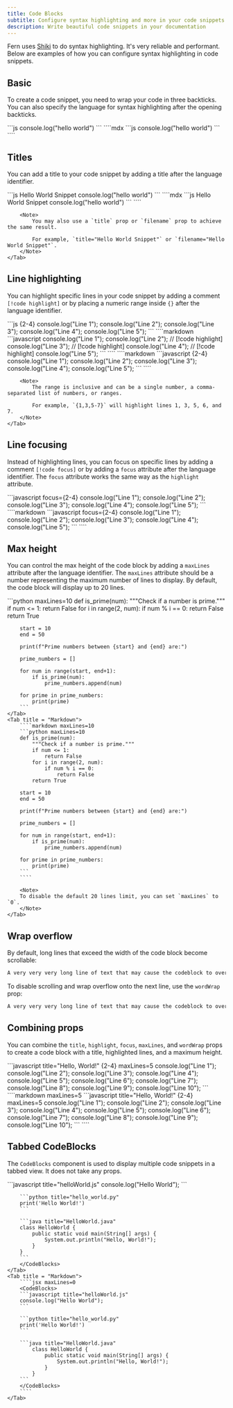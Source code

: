 ```yaml
---
title: Code Blocks
subtitle: Configure syntax highlighting and more in your code snippets
description: Write beautiful code snippets in your documentation
---
```


Fern uses [Shiki](https://shiki.matsu.io/) to do syntax highlighting. 
It's very reliable and performant. Below are examples of how you can configure syntax highlighting in code snippets.

## Basic

To create a code snippet, you need to wrap your code in three backticks. 
You can also specify the language for syntax highlighting after the opening backticks.

<Tabs>
    <Tab title="Example">
        ```js
        console.log("hello world")
        ```
    </Tab>
    <Tab title="Markdown">
        ````mdx
        ```js
        console.log("hello world")
        ```
        ````
    </Tab>
</Tabs>


## Titles

You can add a title to your code snippet by adding a title after the language identifier.

<Tabs>
    <Tab title="Example">
        ```js Hello World Snippet
        console.log("hello world")
        ```
    </Tab>
    <Tab title="Markdown">
        ````mdx
        ```js Hello World Snippet
        console.log("hello world")
        ```
        ````

        <Note>
            You may also use a `title` prop or `filename` prop to achieve the same result. 
            
            For example, `title="Hello World Snippet"` or `filename="Hello World Snippet"`.
        </Note>
    </Tab>
</Tabs>

## Line highlighting

You can highlight specific lines in your code snippet by adding a comment `[!code highlight]` or by 
placing a numeric range inside `{}` after the language identifier.

<Tabs>
    <Tab title="Example">
        ```js {2-4}
        console.log("Line 1");
        console.log("Line 2");
        console.log("Line 3");
        console.log("Line 4");
        console.log("Line 5");
        ```
    </Tab>
    <Tab title = "Markdown (Using Comments)">
        ````markdown
        ```javascript
        console.log("Line 1");
        console.log("Line 2"); // [!code highlight]
        console.log("Line 3"); // [!code highlight]
        console.log("Line 4"); // [!code highlight]
        console.log("Line 5");
        ```
        ````
    </Tab>
    <Tab title = "Markdown (Using Attribute)">
        ````markdown
        ```javascript {2-4}
        console.log("Line 1");
        console.log("Line 2");
        console.log("Line 3");
        console.log("Line 4");
        console.log("Line 5");
        ```
        ````

        <Note>
            The range is inclusive and can be a single number, a comma-separated list of numbers, or ranges.

            For example, `{1,3,5-7}` will highlight lines 1, 3, 5, 6, and 7.
        </Note>
    </Tab>
</Tabs>

## Line focusing

Instead of highlighting lines, you can focus on specific lines by adding a comment `[!code focus]` or by adding a 
`focus` attribute after the language identifier. The `focus` attribute works the same way as the `highlight` attribute.

<Tabs>
    <Tab title="Example">
        ```javascript focus={2-4}
        console.log("Line 1");
        console.log("Line 2");
        console.log("Line 3");
        console.log("Line 4");
        console.log("Line 5");
        ```
    </Tab>
    <Tab title = "Markdown">
        ````markdown
        ```javascript focus={2-4}
        console.log("Line 1");
        console.log("Line 2");
        console.log("Line 3");
        console.log("Line 4");
        console.log("Line 5");
        ```
        ````
    </Tab>
</Tabs>

## Max height

You can control the max height of the code block by adding 
a `maxLines` attribute after the language identifier. The 
`maxLines` attribute should be a number representing the maximum 
number of lines to display. By default, the code block will display up to 20 lines.

<Tabs>
    <Tab title="Example">
        ```python maxLines=10
        def is_prime(num):
            """Check if a number is prime."""
            if num <= 1:
                return False
            for i in range(2, num):
                if num % i == 0:
                    return False
            return True

        start = 10
        end = 50

        print(f"Prime numbers between {start} and {end} are:")

        prime_numbers = []

        for num in range(start, end+1):
            if is_prime(num):
                prime_numbers.append(num)

        for prime in prime_numbers:
            print(prime)
        ```
    </Tab>
    <Tab title = "Markdown">
        ````markdown maxLines=10
        ```python maxLines=10
        def is_prime(num):
            """Check if a number is prime."""
            if num <= 1:
                return False
            for i in range(2, num):
                if num % i == 0:
                    return False
            return True

        start = 10
        end = 50

        print(f"Prime numbers between {start} and {end} are:")

        prime_numbers = []

        for num in range(start, end+1):
            if is_prime(num):
                prime_numbers.append(num)

        for prime in prime_numbers:
            print(prime)
        ```
        ````

        <Note>
        To disable the default 20 lines limit, you can set `maxLines` to `0`.
        </Note>
    </Tab>
</Tabs>

## Wrap overflow

By default, long lines that exceed the width of the code block become scrollable:

```txt title="Without Word Wrap"
A very very very long line of text that may cause the codeblock to overflow and scroll as a result. 
```

To disable scrolling and wrap overflow onto the next line, use the `wordWrap` prop:

```txt title="With Word Wrap" wordWrap
A very very very long line of text that may cause the codeblock to overflow and scroll as a result. 
```


## Combining props

You can combine the `title`, `highlight`, `focus`, `maxLines`, and `wordWrap`
props to create a code block with a title, highlighted lines, 
and a maximum height.

<Tabs>
    <Tab title="Example">
        ```javascript title="Hello, World!" {2-4} maxLines=5
        console.log("Line 1");
        console.log("Line 2");
        console.log("Line 3");
        console.log("Line 4");
        console.log("Line 5");
        console.log("Line 6");
        console.log("Line 7");
        console.log("Line 8");
        console.log("Line 9");
        console.log("Line 10");
        ```
    </Tab>
    <Tab title = "Markdown">
        ````markdown maxLines=5
        ```javascript title="Hello, World!" {2-4} maxLines=5
        console.log("Line 1");
        console.log("Line 2");
        console.log("Line 3");
        console.log("Line 4");
        console.log("Line 5");
        console.log("Line 6");
        console.log("Line 7");
        console.log("Line 8");
        console.log("Line 9");
        console.log("Line 10");
        ```
        ````
    </Tab>
</Tabs>


## Tabbed CodeBlocks

The `CodeBlocks` component is used to display multiple code snippets in a tabbed view. It does not take any props.

<Tabs>
    <Tab title="Example">
        <CodeBlocks>
        ```javascript title="helloWorld.js"
        console.log("Hello World");
        ```

        ```python title="hello_world.py"
        print('Hello World!')
        ```

        ```java title="HelloWorld.java"
        class HelloWorld {
            public static void main(String[] args) {
                System.out.println("Hello, World!");
            }
        }
        ```
        </CodeBlocks>
    </Tab>
    <Tab title = "Markdown">
        ````jsx maxLines=0
        <CodeBlocks>
        ```javascript title="helloWorld.js"
        console.log("Hello World");
        ```

        ```python title="hello_world.py"
        print('Hello World!')
        ```

        ```java title="HelloWorld.java"
            class HelloWorld {
                public static void main(String[] args) {
                    System.out.println("Hello, World!");
                }
            }
        ```
        </CodeBlocks>
        ````
    </Tab>
</Tabs>
